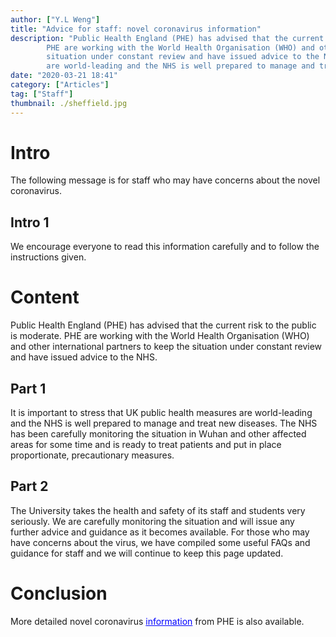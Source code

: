 ```yaml
---
author: ["Y.L Weng"]
title: "Advice for staff: novel coronavirus information"
description: "Public Health England (PHE) has advised that the current risk to the public is moderate. 
		PHE are working with the World Health Organisation (WHO) and other international partners to keep the 
		situation under constant review and have issued advice to the NHS. It is important to stress that UK public health measures 
		are world-leading and the NHS is well prepared to manage and treat new diseases. The NHS has been carefully monitoring the situation in Wuhan and other affected areas for some time and is ready to treat patients and put in place proportionate, precautionary measures."
date: "2020-03-21 18:41"
category: ["Articles"]
tag: ["Staff"]
thumbnail: ./sheffield.jpg
---
```


# Intro

The following message is for staff who may have concerns about the novel coronavirus.

## Intro 1
We encourage everyone to read this information carefully and to follow the instructions given.

# Content
Public Health England (PHE) has advised that the current risk to the public is moderate. 
PHE are working with the World Health Organisation (WHO) and other international partners to keep the situation under 
constant review and have issued advice to the NHS. 

## Part 1
It is important to stress that UK public health measures are world-leading and the NHS is well prepared to manage and treat 
new diseases. The NHS has been carefully monitoring the situation in Wuhan and other affected areas for some time and is ready to treat patients and put in place proportionate, precautionary measures.

## Part 2
The University takes the health and safety of its staff and students very seriously. We are carefully monitoring the situation and will issue any further advice and guidance as it becomes available.
For those who may have concerns about the virus, we have compiled some useful FAQs and guidance for staff and we will continue to keep this page updated.

# Conclusion
More detailed novel coronavirus <a style="color:blue" href="https://www.sheffield.ac.uk/staff/news/wuhan-novel-coronavirus-staff-update-1.879453">information</a> from PHE is also available.



